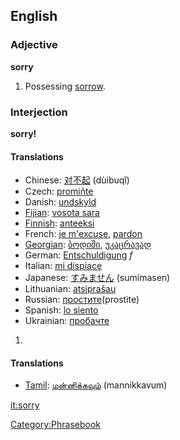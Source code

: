 ==English==

{{rank|example|class|century|985|sorry|share|working|breath}}

===Adjective===
'''sorry'''

#Possessing [[sorrow]].

===Interjection===
'''sorry!'''

====Translations====
*Chinese: [[对不起]] (dùibuqĭ)
*Czech: [[promiňte]]
*Danish: [[undskyld]]
*[[Fijian]]: [[vosota sara]]
*[[w:Finnish language|Finnish]]: [[anteeksi]]
*French: [[je m'excuse]], [[pardon]]
*[[w:Georgian language|Georgian]]: [[:ka:ბოდიში|ბოდიში]], [[:ka:უკაცრავად|უკაცრავად]]
*German: [[Entschuldigung]] ''f''
*Italian: [[mi dispiace]]
*Japanese: [[すみません]] (sumimasen)
*Lithuanian: [[atsiprašau]]
*Russian: [[простите]](prostite)
*Spanish: [[lo siento]]
*Ukrainian: [[пробачте]]

#{{substub}}

====Translations====
*[[Tamil]]: [[மன்னிக்கவும்]] (mannikkavum)
[[Category:Phrasebook]]

[[it:sorry]]